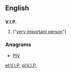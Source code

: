 ==English==

==={{initialism}}===
'''V.I.P.'''

# {{alternative spelling of|[[VIP]]}} ("[[very important person]]")

===Anagrams===
* [[PIV#English|PIV]]


[[et:V.I.P.]]
[[pl:V.I.P.]]